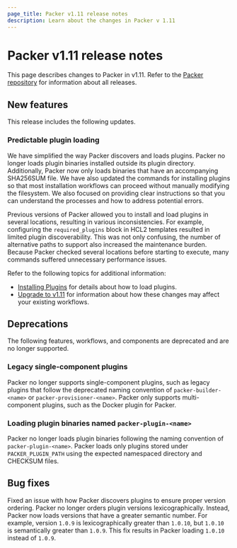 ```yaml
---
page_title: Packer v1.11 release notes
description: Learn about the changes in Packer v 1.11
---
```


# Packer v1.11 release notes

This page describes changes to Packer in v1.11. Refer to the [Packer repository](https://github.com/hashicorp/packer/releases) for information about all releases.

## New features

This release includes the following updates.

### Predictable plugin loading

We have simplified the way Packer discovers and loads plugins. Packer no longer loads plugin binaries installed outside its plugin directory. Additionally, Packer now only loads binaries that have an accompanying SHA256SUM file. We have also updated the commands for installing plugins so that most installation workflows can proceed without manually modifying the filesystem. We also focused on providing clear instructions so that you can understand the processes and how to address potential errors.

Previous versions of Packer allowed you to install and load plugins in several locations, resulting in various inconsistencies. For example, configuring the `required_plugins` block in HCL2 templates resulted in limited plugin discoverability. This was not only confusing, the number of alternative paths to support also increased the maintenance burden. Because Packer checked several locations before starting to execute, many commands suffered unnecessary performance issues.

Refer to the following topics for additional information:

- [Installing Plugins](/packer/docs/plugins/install) for details about how to load plugins.
- [Upgrade to v1.11](/packer/docs/upgrade/v1_11) for information about how these changes may affect your existing workflows.

## Deprecations

The following features, workflows, and components are deprecated and are no longer supported.

### Legacy single-component plugins

Packer no longer supports single-component plugins, such as legacy plugins that follow the deprecated naming convention of `packer-builder-<name>` or `packer-provisioner-<name>`. Packer only supports multi-component plugins, such as the Docker plugin for Packer.

### Loading plugin binaries named `packer-plugin-<name>`

Packer no longer loads plugin binaries following the naming convention of `packer-plugin-<name>`. Packer loads only plugins stored under `PACKER_PLUGIN_PATH` using the expected namespaced directory and CHECKSUM files.

## Bug fixes

Fixed an issue with how Packer discovers plugins to ensure proper version ordering. Packer no longer orders plugin versions lexicographically. Instead, Packer now loads versions that have a greater semantic number.  For example, version `1.0.9` is lexicographically greater than `1.0.10`, but `1.0.10` is semantically greater than `1.0.9`. This fix results in Packer loading `1.0.10` instead of `1.0.9`. 